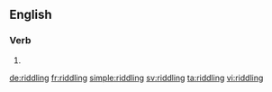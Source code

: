 ==English==

===Verb===
{{head|en}}

# {{present participle of|riddle}}

[[de:riddling]]
[[fr:riddling]]
[[simple:riddling]]
[[sv:riddling]]
[[ta:riddling]]
[[vi:riddling]]